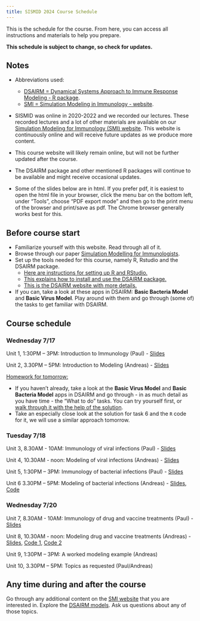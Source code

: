 ```yaml
---
title: SISMID 2024 Course Schedule
---
```


This is the schedule for the course. From here, you can access all instructions and materials to help you prepare. 

**This schedule is subject to change, so check for updates.**


## Notes

* Abbreviations used: 
  - [DSAIRM = Dynamical Systems Approach to Immune Response Modeling - R package](https://ahgroup.github.io/DSAIRM/). 
  - [SMI = Simulation Modeling in Immunology - website](https://andreashandel.github.io/SMIcourse/index.html). 


* SISMID was online in 2020-2022 and we recorded our lectures. These recorded lectures and a lot of other materials are available on our [Simulation Modeling for Immunology (SMI) website](https://andreashandel.github.io/SMIcourse/). This website is continuously online and will receive future updates as we produce more content.

* This course website will likely remain online, but will not be further updated after the course.

* The DSAIRM package and other mentioned R packages will continue to be available and might receive occasional updates.

* Some of the slides below are in html. If you prefer pdf, it is easiest to open the html file in your browser, click the menu bar on the bottom left, under "Tools", choose "PDF export mode" and then go to the print menu of the browser and print/save as pdf. The Chrome browser generally works best for this.



## Before course start

* Familiarize yourself with this website. Read through all of it.
* Browse through our paper [Simulation Modelling for Immunologists](./media/2020-handel-natrevimm.pdf).
* Set up the tools needed for this course, namely R, Rstudio and the DSAIRM package. 
  - [Here are instructions for setting up R and RStudio.](https://andreashandel.github.io/SMIcourse/R_and_RStudio.html)
  - [This explains how to install and use the DSAIRM package.](https://andreashandel.github.io/SMIcourse/Introduction_to_DSAIRM.html)
  - [This is the DSAIRM website with more details.](https://ahgroup.github.io/DSAIRM/)
* If you can, take a look at these apps in DSAIRM: __Basic Bacteria Model__ and __Basic Virus Model__. Play around with them and go through (some of) the tasks to get familiar with DSAIRM.



## Course schedule


### **Wednesday 7/17**

Unit 1, 1:30PM – 3PM: Introduction to Immunology (Paul) - [Slides](slides/2024_Introduction_to_Immunology.pdf)

Unit 2, 3.30PM – 5PM: Introduction to Modeling (Andreas) - [Slides](slides/2024_Introduction_to_Modeling_Slides.html)




[Homework for tomorrow:]{.underline}

* If you haven't already, take a look at the __Basic Virus Model__ and __Basic Bacteria Model__ apps in DSAIRM and go through - in as much detail as you have time - the "What to do" tasks. You can try yourself first, or [walk through it with the help of the solution](https://andreashandel.github.io/SMIcourse/code/basicbacteria_solution.html).
* Take an especially close look at the solution for task 6 and the `R` code for it, we will use a similar approach tomorrow.


### **Tuesday 7/18**

Unit 3, 8.30AM - 10AM: Immunology of viral infections (Paul) - [Slides](slides/2023_Viral_Infections.pdf) 	

Unit 4, 10.30AM - noon: Modeling of viral infections (Andreas) - [Slides](slides/2023_Virus_Models_Slides.html)	

Unit 5, 1:30PM – 3PM: Immunology of bacterial infections (Paul) - [Slides](slides/2023_Bacterial_Infections.pdf) 	

Unit 6 3.30PM – 5PM: Modeling of bacterial infections (Andreas) - [Slides](slides/2023_Bacteria_Models_Slides.html), [Code](code/bacteria_code.R)	


### **Wednesday 7/20**


Unit 7, 8.30AM - 10AM: Immunology of drug and vaccine treatments (Paul) - [Slides](slides/2023_Drug_and_Vaccine_Treatment.pdf) 	

Unit 8, 10.30AM - noon: Modeling drug and vaccine treatments (Andreas) - [Slides](slides/2023_Treatment_Slides.html), [Code 1](code/simulate_pkpdbacteria_ode.R), [Code 2](code/test_pkpdbacteria.R)			

Unit 9, 1:30PM – 3PM: A worked modeling example (Andreas)
 
Unit 10, 3.30PM – 5PM: Topics as requested (Paul/Andreas) 




## Any time during and after the course

Go through any additional content on the [SMI website](https://andreashandel.github.io/SMIcourse/) that you are interested in. Explore the [DSAIRM models](https://ahgroup.github.io/DSAIRM/). Ask us questions about any of those topics.


